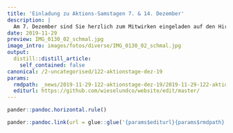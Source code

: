 ```yaml
---
title: 'Einladung zu Aktions-Samstagen 7. & 14. Dezember'
description: |
  Am 7. Dezember sind Sie herzlich zum Mitwirken eingeladen auf den Hirzel, am 14. Dezember nach Wädenswil:  Sa 7. Dezember ab 9.15 Uhr, Chrutzelenmoos(FINDET STATT, ES SIND NUR WENIGE REGENTROPFEN PROGNOSTIZIERT):Zum ersten Mal gibt es die Möglichkeit, sich im Zusammenhang mit einer Feldscheunensanierung zu engagieren und informieren. Und zwar werden wir an diesem Tag für die Vorbereitungen zur Instandstellung einer Hütte sorgen, die früher der Einlagerung von gestochenem Torf diente. Im gleichen Zug bauen wir einen Unterschlupf für Wiesel & Co. DOWNLOAD DETAILS AKTIONSTAG CHRUTZELENMOOS, HIRZEL  Sa 14. Dezember ab 9.35 Uhr, Büelenebnet: WETTER HERBSTLICH - AKTIONSTAG FINDET STATTUnweit oberhalb dem Wädenswiler Siedlungsraum beginnt die Rietlandschaft. Wo bis vor 100 Jahren die alte Büelenebnetstrasse entlang einem Wassergraben führte, befindet sich heute ein naturnahes Stück Land von ca. 1/3 ha Grösse. Das Feldgehölz wird heute dominiert von Hasel & Hartriegel. Mit unserem Pflegeeingriff und einer Pflanzung möchten wir die Arten- und Strukturvielfalt erhöhen. DOWNLOAD DETAILS AKTIONSTAG BÜELENEBNET, WÄDENSWIL Um die Organisation des jeweils offerierten Zmittags zu vereinfachen, ist vorgängig eine Anmeldung erwünscht an keller@wieselundco.ch.  Wir freuen uns auf Ihr Mitwirken! ...und wenn Sie an diesen Tagen verhindert sind, so merken Sie sich bitte den 22. Februar 2020 vor.
date: 2019-11-29
preview: IMG_0130_02_schmal.jpg
image_intro: images/fotos/diverse/IMG_0130_02_schmal.jpg
output:
  distill::distill_article:
    self_contained: false
canonical: /2-uncategorised/122-aktionstage-dez-19
params:
  rmdpath: _news/2019-11-29-122-aktionstage-dez-19/2019-11-29-122-aktionstage-dez-19.Rmd
  editurl: https://github.com/wieselundco/website/edit/master/
---
```







```r
pander::pandoc.horizontal.rule()

pander::pandoc.link(url = glue::glue('{params$editurl}{params$rmdpath}'),text = 'Artikel bearbeiten')
```

<!--http://wieselundco.ch/2-uncategorised/122-aktionstage-dez-19-->
